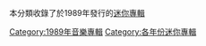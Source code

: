 本分類收錄了於1989年發行的[[迷你專輯|迷你專輯]]

[[Category:1989年音樂專輯|Category:1989年音樂專輯]]
[[Category:各年份迷你專輯|Category:各年份迷你專輯]]